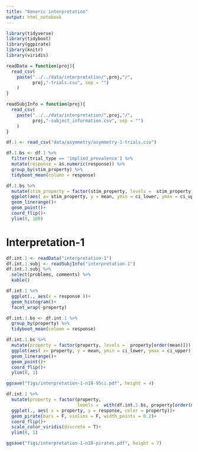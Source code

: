 ```yaml
---
title: "Generic interpretation"
output: html_notebook
---
```


```r
library(tidyverse)
library(tidyboot)
library(ggpirate)
library(knitr)
library(viridis)
```

```r
readData = function(proj){
  read_csv(
    paste("../../data/interpretation/",proj,"/",
          proj,"-trials.csv", sep = "")
    )
}

readSubjInfo = function(proj){
  read_csv(
    paste("../../data/interpretation/",proj,"/",
          proj,"-subject_information.csv", sep = "")
    )
}
```


```r
df.1 <- read_csv("data/asymmetry/asymmetry-1-trials.csv")

df.1.bs <- df.1 %>%
  filter(trial_type == 'implied_prevalence') %>%
  mutate(response = as.numeric(response)) %>%
  group_by(stim_property) %>%
  tidyboot_mean(column = response)
```


```r
df.1.bs %>%
  mutate(stim_property = factor(stim_property, levels =  stim_property[order(mean)])) %>%
  ggplot(aes( x= stim_property, y = mean, ymin = ci_lower, ymax = ci_upper))+
  geom_linerange()+
  geom_point()+
  coord_flip()+
  ylim(0, 100)
```



# Interpretation-1

```r
df.int.1 <- readData("interpretation-1")
df.int.1.subj <- readSubjInfo("interpretation-1")
df.int.1.subj %>%
  select(problems, comments) %>%
  kable()
```



```r
df.int.1 %>%
  ggplot(., aes(x = response ))+
  geom_histogram()+
  facet_wrap(~property)
```
```r
df.int.1.bs <- df.int.1 %>%
  group_by(property) %>%
  tidyboot_mean(column = response)

df.int.1.bs %>%
  mutate(property = factor(property, levels =  property[order(mean)])) %>%
  ggplot(aes( x= property, y = mean, ymin = ci_lower, ymax = ci_upper))+
  geom_linerange()+
  geom_point()+
  coord_flip()+
  ylim(0, 1)

ggsave("figs/interpretation-1-n18-95ci.pdf", height = 4)
```
```r
df.int.1 %>%
  mutate(property = factor(property, 
                           levels =  with(df.int.1.bs, property[order(mean)]))) %>%
  ggplot(., aes( x = property, y = response, color = property))+
  geom_pirate(bars = F, violins = F, width_points = 0.2)+
  coord_flip()+
  scale_color_viridis(discrete = T)+
  ylim(0, 1)

ggsave("figs/interpretation-1-n18-pirates.pdf", height = 7)
```

